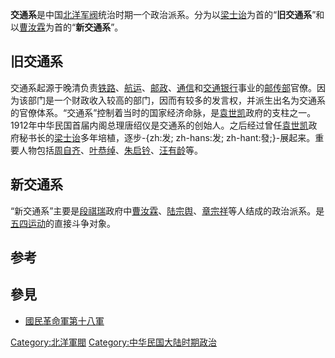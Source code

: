 '''交通系'''是中国[[北洋军阀|北洋军阀]]统治时期一个政治派系。分为以[[梁士诒|梁士诒]]为首的“'''旧交通系'''”和以[[曹汝霖|曹汝霖]]为首的“'''新交通系'''”。

==旧交通系==
交通系起源于晚清负责[[铁路|铁路]]、[[航运|航运]]、[[邮政|邮政]]、[[通信|通信]]和[[交通银行|交通银行]]事业的[[邮传部|邮传部]]官僚。因为该部门是一个财政收入较高的部门，因而有较多的发言权，并派生出名为交通系的官僚体系。“交通系”控制着当时的国家经济命脉，是[[袁世凯|袁世凯]]政府的支柱之一。1912年中华民国首届内阁总理唐绍仪是交通系的创始人。之后经过曾任[[袁世凯|袁世凯]]政府秘书长的[[梁士诒|梁士诒]]多年培植，逐步-{zh:发; zh-hans:发; zh-hant:發;}-展起来。重要人物包括[[周自齐|周自齐]]、[[叶恭绰|叶恭绰]]、[[朱启钤|朱启钤]]、[[汪有龄|汪有龄]]等。

==新交通系==
“新交通系”主要是[[段祺瑞|段祺瑞]]政府中[[曹汝霖|曹汝霖]]、[[陆宗舆|陆宗舆]]、[[章宗祥|章宗祥]]等人结成的政治派系。是[[五四运动|五四运动]]的直接斗争对象。

==参考==

==參見==
*[[國民革命軍第十八軍|國民革命軍第十八軍]]

{{政治小作品}}

[[Category:北洋軍閥|Category:北洋軍閥]]
[[Category:中华民国大陆时期政治|Category:中华民国大陆时期政治]]